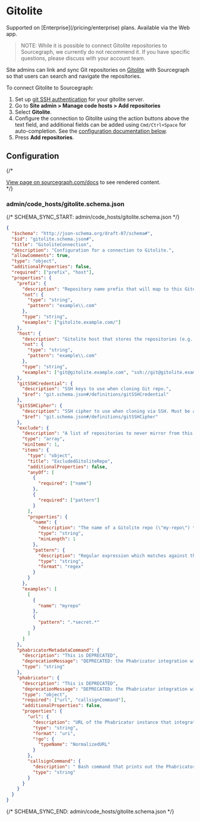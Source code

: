 # Gitolite

<TierCallout>
  Supported on [Enterprise](/pricing/enterprise) plans.
  <user>
    Available via the Web app.
  </user>
</TierCallout>

> NOTE: While it is possible to connect Gitolite repositories to Sourcegraph, we currently do not recommend it. If you have specific questions, please discuss with your account team.

Site admins can link and sync Git repositories on [Gitolite](https://gitolite.com) with Sourcegraph so that users can search and navigate the repositories.

To connect Gitolite to Sourcegraph:

1. Set up [git SSH authentication](/admin/repo/auth) for your gitolite server.
1. Go to **Site admin > Manage code hosts > Add repositories**
1. Select **Gitolite**.
1. Configure the connection to Gitolite using the action buttons above the text field, and additional fields can be added using `Cmd/Ctrl+Space` for auto-completion. See the [configuration documentation below](#configuration).
1. Press **Add repositories**.

## Configuration

{/* <div markdown-func=jsonschemadoc jsonschemadoc:path="admin/code_hosts/gitolite.schema.json">[View page on sourcegraph.com/docs](/admin/code_hosts/gitolite) to see rendered content.</div> */}

### admin/code_hosts/gitolite.schema.json

{/* SCHEMA_SYNC_START: admin/code_hosts/gitolite.schema.json */}
```json
{
  "$schema": "http://json-schema.org/draft-07/schema#",
  "$id": "gitolite.schema.json#",
  "title": "GitoliteConnection",
  "description": "Configuration for a connection to Gitolite.",
  "allowComments": true,
  "type": "object",
  "additionalProperties": false,
  "required": ["prefix", "host"],
  "properties": {
    "prefix": {
      "description": "Repository name prefix that will map to this Gitolite host. This should likely end with a trailing slash. E.g., \"gitolite.example.com/\".\n\nIt is important that the Sourcegraph repository name generated with this prefix be unique to this code host. If different code hosts generate repository names that collide, Sourcegraph's behavior is undefined.",
      "not": {
        "type": "string",
        "pattern": "example\\.com"
      },
      "type": "string",
      "examples": ["gitolite.example.com/"]
    },
    "host": {
      "description": "Gitolite host that stores the repositories (e.g., git@gitolite.example.com, ssh://git@gitolite.example.com:2222/).",
      "not": {
        "type": "string",
        "pattern": "example\\.com"
      },
      "type": "string",
      "examples": ["git@gitolite.example.com", "ssh://git@gitolite.example.com:2222/"]
    },
    "gitSSHCredential": {
      "description": "SSH keys to use when cloning Git repo.",
      "$ref": "git.schema.json#/definitions/gitSSHCredential"
    },
    "gitSSHCipher": {
      "description": "SSH cipher to use when cloning via SSH. Must be a valid choice from `ssh -Q cipher`.",
      "$ref": "git.schema.json#/definitions/gitSSHCipher"
    },
    "exclude": {
      "description": "A list of repositories to never mirror from this Gitolite instance. Supports excluding by exact name ({\"name\": \"foo\"}).",
      "type": "array",
      "minItems": 1,
      "items": {
        "type": "object",
        "title": "ExcludedGitoliteRepo",
        "additionalProperties": false,
        "anyOf": [
          {
            "required": ["name"]
          },
          {
            "required": ["pattern"]
          }
        ],
        "properties": {
          "name": {
            "description": "The name of a Gitolite repo (\"my-repo\") to exclude from mirroring.",
            "type": "string",
            "minLength": 1
          },
          "pattern": {
            "description": "Regular expression which matches against the name of a Gitolite repo to exclude from mirroring.",
            "type": "string",
            "format": "regex"
          }
        }
      },
      "examples": [
        [
          {
            "name": "myrepo"
          },
          {
            "pattern": ".*secret.*"
          }
        ]
      ]
    },
    "phabricatorMetadataCommand": {
      "description": "This is DEPRECATED",
      "deprecationMessage": "DEPRECATED: the Phabricator integration with Gitolite code hosts is deprecated",
      "type": "string"
    },
    "phabricator": {
      "description": "This is DEPRECATED",
      "deprecationMessage": "DEPRECATED: the Phabricator integration with Gitolite code hosts is deprecated",
      "type": "object",
      "required": ["url", "callsignCommand"],
      "additionalProperties": false,
      "properties": {
        "url": {
          "description": "URL of the Phabricator instance that integrates with this Gitolite instance. This should be set ",
          "type": "string",
          "format": "uri",
          "!go": {
            "typeName": "NormalizedURL"
          }
        },
        "callsignCommand": {
          "description": " Bash command that prints out the Phabricator callsign for a Gitolite repository. This will be run with environment variable $REPO set to the name of the repository and used to obtain the Phabricator metadata for a Gitolite repository. (Note: this requires `bash` to be installed.)",
          "type": "string"
        }
      }
    }
  }
}
```
{/* SCHEMA_SYNC_END: admin/code_hosts/gitolite.schema.json */}
